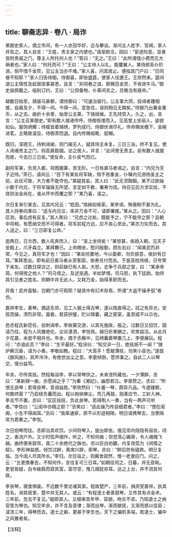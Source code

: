 ```yaml
---
---
---
```

title: 聊斋志异 · 卷八 · 局诈
---

某御史家人，偶立市间，有一人衣冠华好，近与攀谈。渐问主人姓字、官阀，家人并告之。其人自言：“王姓，贵主家之内使也。”语渐款洽，因曰：“宦途险恶，显者皆附贵戚之门，尊主人所托何人也？”答曰：“无之。”王曰：“此所谓惜小费而忘大祸者也。”家人曰：“何托而可？”王曰：“公主待人以礼，能覆翼人。某侍郎系仆阶进。倘不惜千金贽，见公主当亦不难。”家人喜，问其居止。便指其门户曰：“日同巷不知耶？”家人归告侍御。侍御喜，即张盛筵，使家人往邀王。王欣然来。筵间道公主情性及起居琐事甚悉，且言：“非同巷之谊，即赐百金赏，不肯效牛马。”御史益佩戴之。临别订约，王曰：“公但备物，仆乘间言之，旦晚当有报命。”

越数日始至，骑骏马甚都，谓侍御曰：“可速治装行。公主事大烦，投谒者踵相接，自晨及夕，不得一间。今得一间，宜急往，误则相见无期矣。”侍御乃出兼金重币，从之去。曲折十余里，始至公主第，下骑祗候。王先持贽入。久之，出，宣言：“公主召某御史。”即有数人接递传呼。侍御伛偻而入，见高堂上坐丽人，姿貌如仙，服饰炳耀；侍姬皆着锦绣，罗列成行。侍御伏谒尽礼，传命赐坐檐下，金碗进茗。主略致温旨，侍御肃而退。自内传赐缎靴、貂帽。

既归，深德王，持刺谒谢，则门阖无人，疑其侍主未复。三日三诣，终不复见。使人询诸贵主之门，则高扉扃锢。访之居人，并言：“此间曾无贵主。前有数人僦屋而居，今去已三日矣。”使反命，主仆丧气而已。

副将军某，负资入都，将图握篆，苦无阶。一日有裘马者谒之，自言：“内兄为天子近侍。”茶已，请间云：“目下有某处将军缺，倘不吝重金，仆嘱内兄游扬圣主之前，此任可致，大力者不能夺也。”某疑其妄。其人曰：“此无须踟蹰。某不过欲抽小数于内兄，于将军锱铢无所望。言定如干数，署券为信。待召见后方求实给，不效则汝金尚在，谁从怀中而攫之耶？”某乃喜，诺之。

次日复来引某去，见其内兄云：“姓田。”煊赫如侯家。某参谒，殊傲睨不甚为礼。其人持券向某曰：“适与内兄议，率非万金不可，请即署尾。”某从之。田曰：“人心叵测，事后虑有反复。”其人笑曰：“兄虑之过矣。既能予之，宁不能夺之耶？且朝中将相，有愿纳交而不可得者。将军前程方远，应不丧心至此。”某亦力矢而去。其人送之，曰：“三日即复公命。”

逾两日，日方西，数人吼奔而入，曰：“圣上坐待矣！”某惊甚，疾趋入朝。见天子坐殿上，爪牙森立。某拜舞已。上命赐坐，慰问殷勤，顾左右曰：“闻某武烈非常，今见之，真将军才也！”因曰：“某处险要地，今以委卿，勿负朕意，侯封有日耳。”某拜恩出。即有前日裘马者从至客邸，依券兑付而去。于是高枕待绶，日夸荣于亲友。过数日探访之，则前缺已有人矣。大怒，忿争于兵部之堂，曰：“某承帝简，何得授之他人？”司马怪之。及述宠遇，半如梦境。司马怒，执下廷尉。始供其引见者之姓名，则朝中并无此人。又耗万金，始得革职而去。

异哉！武弁虽騃，岂朝门亦可假耶？疑其中有幻术存焉，所谓“大盗不操矛弧”者也。

嘉祥李生，善琴。偶适东郊，见工人掘土得古琴，遂以贱直得之。拭之有异光，安弦而操，清烈非常。喜极，若获拱璧，贮以锦囊，藏之密室，虽至戚不以示也。

邑丞程氏新莅任，投刺谒李。李故寡交游，以其先施故，报之。过数日又招饮，固请乃往。程为人风雅绝伦，议论潇洒，李悦焉。越日折柬酬之，欢笑益洽。从此月夕花晨，未尝不相共也。年余，偶于丞廨中，见绣囊裹琴置几上，李便展玩。程问：“亦谙此否？”李曰：“生平最好。”程讶曰：“知交非一日，绝技胡不一闻？”拨炉爇沉香，请为小奏。李敬如教。程曰：“大高手！愿献薄技，勿笑小巫也。”遂鼓《御风曲》，其声泠泠，有绝世出尘之意。李更倾倒，愿师事之。自此二人以琴交，情分益笃。

年余，尽传其技。然程每诣李，李以常琴供之，未肯泄所藏也。一夕薄醉，丞曰：“某新肄一曲，亦愿闻之乎？”为秦《湘妃》，幽怨若泣。李亟赞之。丞曰：“所恨无良琴；若得良琴，音调益胜。”李欣然曰：“仆蓄一琴，颇异凡品。今遇锺期，何敢终密？”乃启椟负囊而出。程以袍袂拂尘，凭几再鼓，刚柔应节，工妙入神。李击节不置。丞曰：“区区拙技，负此良琴。若得荆人一奏，当有一两声可听者。”李惊曰：“公闺中亦精之耶？”丞笑曰：“适此操乃传自细君者。”李曰：“恨在闺阁，小生不得闻耳。”丞曰：“我辈通家，原不以形迹相限。明日请携琴去，当使隔帘为君奏之。”李悦。

次日抱琴而往。丞即治具欢饮。少间将琴入，旋出即坐。俄见帘内隐隐有丽妆，顷之，香流户外。又少时弦声细作，听之，不知何曲；但觉荡心媚骨，令人魂魄飞越。曲终便来窥帘，竟二十余绝代之姝也。丞以巨白劝釂，内复改弦为《闲情之赋》，李形神益惑。倾饮过醉，离席兴辞，索琴。丞曰：“醉后防有磋跌。明日复临，当今闺人尽其所长。”李归。次日诣之，则廨舍寂然，惟一老隶应门。问之，云：“五更携眷去，不知何作，言往复可三日耳。”如期往伺之，日暮，并无音耗。吏皂皆疑，白令破扃而窥其室，室尽空，惟几榻犹存耳。达之上台，并不测其何故。

李丧琴，寝食俱废。不远数千里访诸其家。程故楚产，三年前，捐资受嘉祥。执其姓名，询其居里，楚中并无其人。或云：“有程道士者善鼓琴，又传其有点金术。三年前，忽去不复见。”疑即其人。又细审其年甲、容貌，吻合不谬。乃知道士之纳官皆为琴也。知交年余，并不言及音律；渐而出琴，渐而献技，又渐而惑以佳丽；浸渍三年，得琴而去。道士之癖，更甚于李生也。天下之骗机多端，若道士，骗中之风雅者矣。

【注释】

